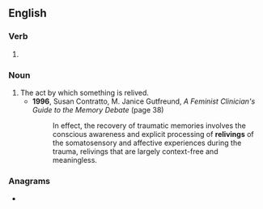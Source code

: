 ==English==

===Verb===
{{head|en|verb form}}

# {{present participle of|en|relive|nocat=1}}

===Noun===
{{en-noun}}

# The act by which something is relived.
#* '''1996''', Susan Contratto, ‎M. Janice Gutfreund, ''A Feminist Clinician's Guide to the Memory Debate'' (page 38)
#*: In effect, the recovery of traumatic memories involves the conscious awareness and explicit processing of '''relivings''' of the somatosensory and affective experiences during the trauma, relivings that are largely context-free and meaningless.

===Anagrams===
* {{anagrams|en|a=egiilnrv|Vierling|livering|reviling|riveling}}